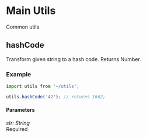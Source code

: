 <Meta title="Utils/Main/hashCode" />

# Main Utils

Common utils.

## hashCode

Transform given string to a hash code. Returns Number.

### Example

```javascript
import utils from '~/utils';

utils.hashCode('42'); // returns 1662;
```

#### Parameters

<div class="param">
  <div class="code-block small">
    <i>str: String</i>
  </div>
  <div class="chip">Required</div>
</div>
